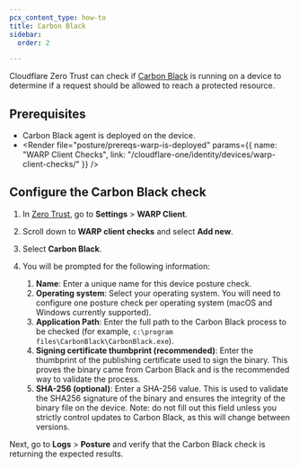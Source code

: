 ```yaml
---
pcx_content_type: how-to
title: Carbon Black
sidebar:
  order: 2

---
```



Cloudflare Zero Trust can check if [Carbon Black](https://www.carbonblack.com/) is running on a device to determine if a request should be allowed to reach a protected resource.

## Prerequisites

* Carbon Black agent is deployed on the device.
* <Render file="posture/prereqs-warp-is-deployed" params={{ name: "WARP Client Checks", link: "/cloudflare-one/identity/devices/warp-client-checks/" }} />

## Configure the Carbon Black check

1. In [Zero Trust](https://one.dash.cloudflare.com), go to **Settings** > **WARP Client**.

2. Scroll down to **WARP client checks** and select **Add new**.

3. Select **Carbon Black**.

4. You will be prompted for the following information:

   1. **Name**: Enter a unique name for this device posture check.
   2. **Operating system**: Select your operating system. You will need to configure one posture check per operating system (macOS and Windows currently supported).
   3. **Application Path**: Enter the full path to the Carbon Black process to be checked (for example, `c:\program files\CarbonBlack\CarbonBlack.exe`).
   4. **Signing certificate thumbprint (recommended)**: Enter the thumbprint of the publishing certificate used to sign the binary. This proves the binary came from Carbon Black and is the recommended way to validate the process.
   5. **SHA-256 (optional)**: Enter a SHA-256 value. This is used to validate the SHA256 signature of the binary and ensures the integrity of the binary file on the device. Note: do not fill out this field unless you strictly control updates to Carbon Black, as this will change between versions.

Next, go to **Logs** > **Posture** and verify that the Carbon Black check is returning the expected results.
